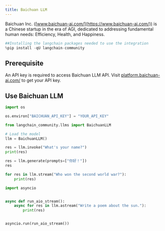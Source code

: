 ```yaml
---
title: Baichuan LLM
---
```


Baichuan Inc. ([www.baichuan-ai.com/](https://www.baichuan-ai.com/)) is a Chinese startup in the era of AGI, dedicated to addressing fundamental human needs: Efficiency, Health, and Happiness.

```python
##Installing the langchain packages needed to use the integration
%pip install -qU langchain-community
```

## Prerequisite

An API key is required to access Baichuan LLM API. Visit [platform.baichuan-ai.com/](https://platform.baichuan-ai.com/) to get your API key.

## Use Baichuan LLM

```python
import os

os.environ["BAICHUAN_API_KEY"] = "YOUR_API_KEY"
```

```python
from langchain_community.llms import BaichuanLLM

# Load the model
llm = BaichuanLLM()

res = llm.invoke("What's your name?")
print(res)
```

```python
res = llm.generate(prompts=["你好！"])
res
```

```python
for res in llm.stream("Who won the second world war?"):
    print(res)
```

```python
import asyncio


async def run_aio_stream():
    async for res in llm.astream("Write a poem about the sun."):
        print(res)


asyncio.run(run_aio_stream())
```

